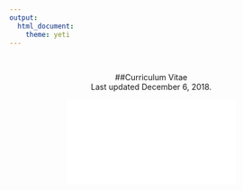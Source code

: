 ```yaml
---
output: 
  html_document:
    theme: yeti
---
```

<br>
<center>##Curriculum Vitae
<br>
Last updated December 6, 2018.
<br>

<object data="pdf/WinsemiusSara_cv.pdf" type = "application/pdf" width = "800px" height = "800px">
    <embed src = "pdf/WinsemiusSara_cv.pdf">
    </embed>
</object>

<br>